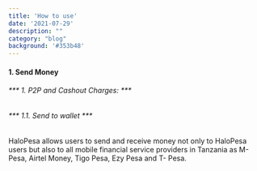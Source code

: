 ```yaml
---
title: 'How to use'
date: '2021-07-29'
description: ""
category: "blog"
background: '#353b48'
---
```

#### 1.	Send Money
###### *** 1. P2P and Cashout Charges: ***

###### *** 1.1.	Send to wallet ***

HaloPesa allows users to send and receive money not only to HaloPesa users but also to all mobile financial service providers in Tanzania as M-Pesa, Airtel Money, Tigo Pesa, Ezy Pesa and T- Pesa.